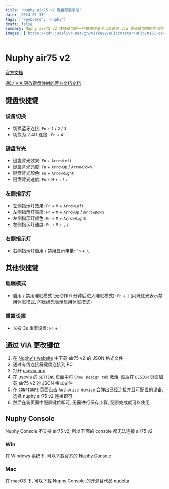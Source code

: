 ```yaml
---
title: 'Nuphy air75 v2 键盘配置手册'
date: '2024-01-31'
tags: ['keyboard', 'nuphy']
draft: false
summary: Nuphy air75 v2 矮轴键盘的一些快捷键说明以及通过 via 更改键盘映射的流程
images: ['https://cdn.jsdelivr.net/gh/Viskeyy/uPic@master/uPic/0131-coverImg_169_2024131121924.png']
---
```


# Nuphy air75 v2

[官方文档](https://manuals.plus/nuphy/air75-mechanical-keyboard-manual#via_keymap_configurator)

[通过 VIA 更改键盘映射的官方文档文档](https://nuphy.com/pages/via-usage-guide-for-nuphy-keyboards)

## 键盘快捷键

### 设备切换

- 切换蓝牙连接: `Fn` + `1` / `2` / `3`
- 切换为 2.4G 连接 : `Fn` + `4`

### 键盘背光

- 键盘背光效果: `Fn` + `ArrowLeft`
- 键盘背光亮度: `Fn` + `ArrowUp` / `ArrowDown`
- 键盘背光颜色: `Fn` + `ArrowRight`
- 键盘背光速度: `Fn` + `M` + `,` / `.`

### 左侧指示灯

- 左侧指示灯效果: `Fn` + `M` + `ArrowLeft`
- 左侧指示灯亮度: `Fn` + `M` + `ArrowUp` / `ArrowDown`
- 左侧指示灯颜色: `Fn` + `M` + `ArrowRight`
- 左侧指示灯速度: `Fn` + `M` + `,` / `.`

### 右侧指示灯

- 右侧指示灯启用 / 禁用显示电量: `Fn` + `\`

## 其他快捷键

### 睡眠模式

- 启用 / 禁用睡眠模式 (无动作 6 分钟后进入睡眠模式): `Fn` + `]` (闪烁红光表示禁用休眠模式, 闪烁绿光表示启用休眠模式)

### 重置设置

- 长按 3s 重置设置: `Fn` + `[`

## 通过 VIA 更改键位

1. 在 [Nuphy's website](https://nuphy.com/pages/json-files-for-nuphy-keyboards) 中下载 air75 v2 的 JSON 格式文件
2. 通过有线连接将键盘连接到 PC
3. 打开 [usevia.app](https://usevia.app/)
4. 在 usevia 的 `SETTING` 页面中将 `Show Design tab` 激活, 然后在 `DESIGN` 页面加载 air75 v2 的 JSON 格式文件
5. 在 `CONFIGURE` 页面点击 `Authorize device` 会弹出已经连接并且可配置的设备, 选择 nuphy air75 v2 连接即可
6. 然后在新页面中配置键位即可, 无需进行保存步骤, 配置完成就可以使用

## Nuphy Console

Nuphy Console 不支持 air75 v2, 所以下面的 console 都无法连接 air75 v2

### Win

在 Windows 系统下, 可以下载官方的 [Nuphy Console](https://nuphy.com/pages/nuphy-console)

### Mac

在 macOS 下, 可以下载 Nuphy Console 的开源替代品 [nudelta](https://github.com/donn/nudelta)

